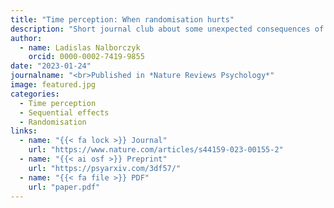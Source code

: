 ```yaml
---
title: "Time perception: When randomisation hurts"
description: "Short journal club about some unexpected consequences of randomisation."
author: 
  - name: Ladislas Nalborczyk
    orcid: 0000-0002-7419-9855
date: "2023-01-24"
journalname: "<br>Published in *Nature Reviews Psychology*"
image: featured.jpg
categories:
  - Time perception
  - Sequential effects
  - Randomisation
links:
  - name: "{{< fa lock >}} Journal"
    url: "https://www.nature.com/articles/s44159-023-00155-2"
  - name: "{{< ai osf >}} Preprint"
    url: "https://psyarxiv.com/3df57/"
  - name: "{{< fa file >}} PDF"
    url: "paper.pdf"
---
```

